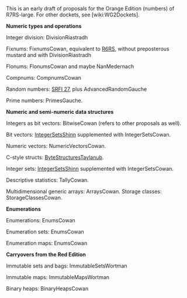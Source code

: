 This is an early draft of proposals for the Orange Edition (numbers) of R7RS-large. For other dockets, see [wiki:WG2Dockets].

'''Numeric types and operations'''

Integer division: DivisionRiastradh

Fixnums:  FixnumsCowan, equivalent to [[http://www.r6rs.org/final/html/r6rs-lib/r6rs-lib-Z-H-12.html#node_sec_11.2|R6RS]], without preposterous mustard and with DivisionRiastradh

Flonums:  FlonumsCowan and maybe NanMedernach

Compnums: CompnumsCowan

Random numbers: [[http://srfi.schemers.org/srfi-27/srfi-27.html|SRFI 27]], plus AdvancedRandomGauche

Prime numbers:  PrimesGauche.

'''Numeric and semi-numeric data structures'''

Integers as bit vectors:  BitwiseCowan (refers to other proposals as well).

Bit vectors:  [[http://wiki.call-cc.org/eggref/4/iset|IntegerSetsShinn]] supplemented with IntegerSetsCowan.

Numeric vectors:  NumericVectorsCowan.

C-style structs:  [[https://github.com/TaylanUB/scheme-bytestructures|ByteStructuresTaylanub]].

Integer sets:  [[http://wiki.call-cc.org/eggref/4/iset|IntegerSetsShinn]] supplemented with IntegerSetsCowan.

Descriptive statistics:  TallyCowan.

Multidimensional generic arrays: ArraysCowan.  Storage classes:  StorageClassesCowan.

'''Enumerations'''

Enumerations:  EnumsCowan

Enumeration sets:  EnumsCowan

Enumeration maps:  EnumsCowan

'''Carryovers from the Red Edition'''

Immutable sets and bags:  ImmutableSetsWortman

Immutable maps: ImmutableMapsWortman

Binary heaps: BinaryHeapsCowan



